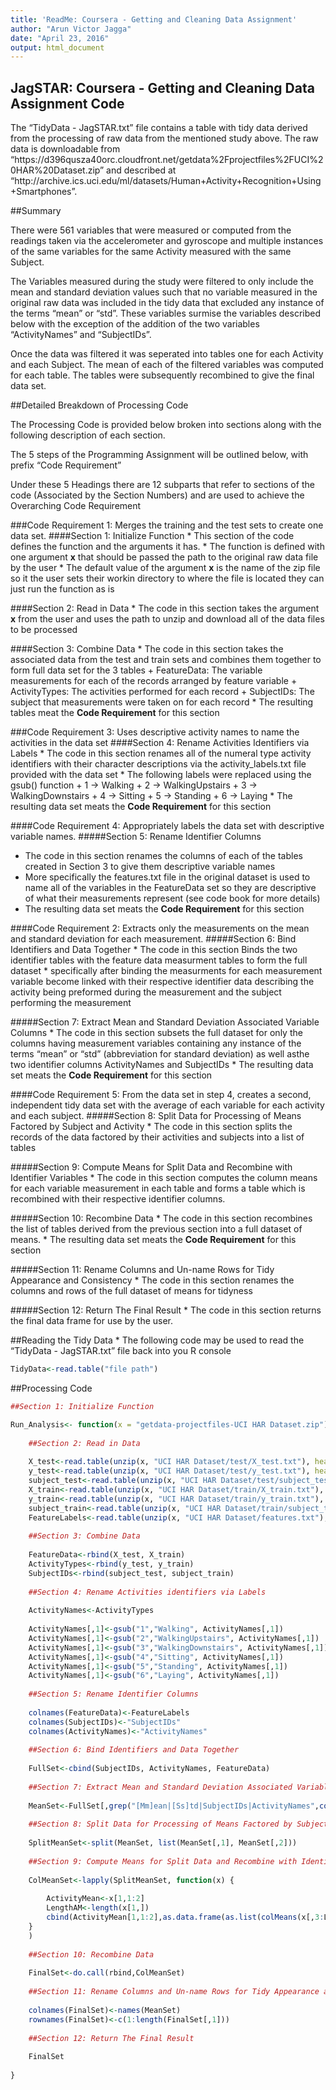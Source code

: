 ---
title: 'ReadMe: Coursera - Getting and Cleaning Data Assignment'
author: "Arun Victor Jagga"
date: "April 23, 2016"
output: html_document
---

## JagSTAR: Coursera - Getting and Cleaning Data Assignment Code

The "TidyData - JagSTAR.txt" file contains a table with tidy data derived from the processing of raw data from the mentioned study above. The raw data is downloadable from "https://d396qusza40orc.cloudfront.net/getdata%2Fprojectfiles%2FUCI%20HAR%20Dataset.zip" and described at "http://archive.ics.uci.edu/ml/datasets/Human+Activity+Recognition+Using+Smartphones".

##Summary

There were 561 variables that were measured or computed from the readings taken via the accelerometer and gyroscope and multiple instances of the same variables for the same Activity measured with the same Subject. 

The Variables measured during the study were filtered to only include the mean and standard deviation values such that no variable measured in the original raw data was included in the tidy data that excluded any instance of the terms "mean" or "std". These variables surmise the variables described below with the exception of the addition of the two variables "ActivityNames" and "SubjectIDs". 

Once the data was filtered it was seperated into tables one for each Activity and each Subject. The mean of each of the filtered variables was computed for each table. The tables were subsequently recombined to give the final data set. 

##Detailed Breakdown of Processing Code

The Processing Code is provided below broken into sections along with the following description of each section.

The 5 steps of the Programming Assignment will be outlined below, with prefix "Code Requirement" 

Under these 5 Headings there are 12 subparts that refer to sections of the code (Associated by the Section Numbers) and are used to achieve the Overarching Code Requirement 

###Code Requirement 1: Merges the training and the test sets to create one data set.
####Section 1: Initialize Function
* This section of the code defines the function and the arguments it has. 
* The function is defined with one argument **x** that should be passed the path to the original raw data file by the user
* The default value of the argument **x** is the name of the zip file so it the user sets their workin directory to where the file is located they can just run the function as is 

####Section 2: Read in Data
* The code in this section takes the argument **x** from the user and uses the path to unzip and download all of the data files to be processed

####Section 3: Combine Data
* The code in this section takes the associated data from the test and train sets and combines them together to form full data set for the 3 tables
+ FeatureData: The variable measurements for each of the records arranged by feature variable 
+ ActivityTypes: The activities performed for each record 
+ SubjectIDs: The subject that measurements were taken on for each record
* The resulting tables meat the **Code Requirement** for this section 


###Code Requirement 3: Uses descriptive activity names to name the activities in the data set
####Section 4: Rename Activities Identifiers via Labels 
* The code in this section renames all of the numeral type activity identifiers with their character descriptions via the activity_labels.txt file provided with the data set 
* The following labels were replaced using the gsub() function
+ 1 -> Walking
+ 2 -> WalkingUpstairs
+ 3 -> WalkingDownstairs
+ 4 -> Sitting
+ 5 -> Standing
+ 6 -> Laying
* The resulting data set meats the **Code Requirement** for this section 

####Code Requirement 4: Appropriately labels the data set with descriptive variable names.
#####Section 5: Rename Identifier Columns

* The code in this section renames the columns of each of the tables created in Section 3 to give them descriptive variable names
* More specifically the features.txt file in the original dataset is used to name all of the variables in the FeatureData set so they are descriptive of what their measurements represent (see code book for more details)
* The resulting data set meats the **Code Requirement** for this section 
   
####Code Requirement 2: Extracts only the measurements on the mean and standard deviation for each measurement.
#####Section 6: Bind Identifiers and Data Together
* The code in this section Binds the two identifier tables with the feature data measurment tables to form the full dataset 
* specifically after binding the measurments for each measurement variable become linked with their respective identifier data describing the activity being preformed during the measurement and the subject performing the measurement

#####Section 7: Extract Mean and Standard Deviation Associated Variable Columns 
* The code in this section subsets the full dataset for only the columns having measurement variables containing any instance of the terms "mean" or "std" (abbreviation for standard deviation) as well asthe two identifier columns ActivityNames and SubjectIDs
* The resulting data set meats the **Code Requirement** for this section 
    
####Code Requirement 5: From the data set in step 4, creates a second, independent tidy data set with the average of each variable for each activity and each subject.
#####Section 8: Split Data for Processing of Means Factored by Subject and Activity
* The code in this section splits the records of the data factored by their activities and subjects into a list of tables  

#####Section 9: Compute Means for Split Data and Recombine with Identifier Variables
* The code in this section computes the column means for each variable measurement in each table and forms a table which is recombined with their respective identifier columns.
    
        
#####Section 10: Recombine Data 
* The code in this section recombines the list of tables derived from the previous section into a full dataset of means.
* The resulting data set meats the **Code Requirement** for this section 
    
#####Section 11: Rename Columns and Un-name Rows for Tidy Appearance and Consistency
* The code in this section renames the columns and rows of the full dataset of means for tidyness 
    
#####Section 12: Return The Final Result
* The code in this section returns the final data frame for use by the user.     

##Reading the Tidy Data 
* The following code may be used to read the "TidyData - JagSTAR.txt" file back into you R console
```{r, eval = FALSE}

TidyData<-read.table("file path")

```

##Processing Code

```{r}

##Section 1: Initialize Function 

Run_Analysis<- function(x = "getdata-projectfiles-UCI HAR Dataset.zip") {
    
    ##Section 2: Read in Data 
    
    X_test<-read.table(unzip(x, "UCI HAR Dataset/test/X_test.txt"), header = FALSE)
    y_test<-read.table(unzip(x, "UCI HAR Dataset/test/y_test.txt"), header = FALSE)
    subject_test<-read.table(unzip(x, "UCI HAR Dataset/test/subject_test.txt"), header = FALSE)
    X_train<-read.table(unzip(x, "UCI HAR Dataset/train/X_train.txt"), header = FALSE)
    y_train<-read.table(unzip(x, "UCI HAR Dataset/train/y_train.txt"), header = FALSE)
    subject_train<-read.table(unzip(x, "UCI HAR Dataset/train/subject_train.txt"), header = FALSE)
    FeatureLabels<-read.table(unzip(x, "UCI HAR Dataset/features.txt"), header = FALSE, colClasses = c("numeric", "character"))[,2]
    
    ##Section 3: Combine Data
    
    FeatureData<-rbind(X_test, X_train)
    ActivityTypes<-rbind(y_test, y_train)
    SubjectIDs<-rbind(subject_test, subject_train)
    
    ##Section 4: Rename Activities identifiers via Labels
    
    ActivityNames<-ActivityTypes
    
    ActivityNames[,1]<-gsub("1","Walking", ActivityNames[,1])
    ActivityNames[,1]<-gsub("2","WalkingUpstairs", ActivityNames[,1])
    ActivityNames[,1]<-gsub("3","WalkingDownstairs", ActivityNames[,1])
    ActivityNames[,1]<-gsub("4","Sitting", ActivityNames[,1])
    ActivityNames[,1]<-gsub("5","Standing", ActivityNames[,1])
    ActivityNames[,1]<-gsub("6","Laying", ActivityNames[,1])
    
    ##Section 5: Rename Identifier Columns
    
    colnames(FeatureData)<-FeatureLabels
    colnames(SubjectIDs)<-"SubjectIDs"
    colnames(ActivityNames)<-"ActivityNames"
    
    ##Section 6: Bind Identifiers and Data Together
    
    FullSet<-cbind(SubjectIDs, ActivityNames, FeatureData)
    
    ##Section 7: Extract Mean and Standard Deviation Associated Variable Columns 
    
    MeanSet<-FullSet[,grep("[Mm]ean|[Ss]td|SubjectIDs|ActivityNames",colnames(FullSet))]
    
    ##Section 8: Split Data for Processing of Means Factored by Subject and Activity
    
    SplitMeanSet<-split(MeanSet, list(MeanSet[,1], MeanSet[,2]))
                        
    ##Section 9: Compute Means for Split Data and Recombine with Identifier Variables
    
    ColMeanSet<-lapply(SplitMeanSet, function(x) {
            
        ActivityMean<-x[1,1:2]
        LengthAM<-length(x[1,])
        cbind(ActivityMean[1,1:2],as.data.frame(as.list(colMeans(x[,3:LengthAM])))[,])
    }
    )
        
    ##Section 10: Recombine Data 
    
    FinalSet<-do.call(rbind,ColMeanSet)
    
    ##Section 11: Rename Columns and Un-name Rows for Tidy Appearance and Consistency
    
    colnames(FinalSet)<-names(MeanSet)
    rownames(FinalSet)<-c(1:length(FinalSet[,1]))
    
    ##Section 12: Return The Final Result
    
    FinalSet
        
}


```




